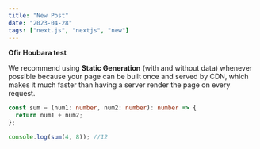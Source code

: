 ```yaml
---
title: "New Post"
date: "2023-04-28"
tags: ["next.js", "nextjs", "new"]
---
```


**Ofir Houbara test**

We recommend using **Static Generation** (with and without data) whenever possible because your page can be built once and served by CDN, which makes it much faster than having a server render the page on every request.

```ts
const sum = (num1: number, num2: number): number => {
  return num1 + num2;
};

console.log(sum(4, 8)); //12
```
